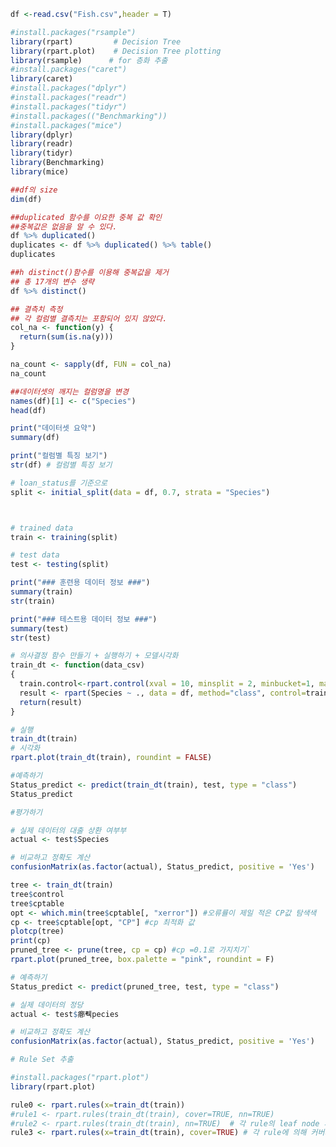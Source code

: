 ```r
df <-read.csv("Fish.csv",header = T)

```

```r
#install.packages("rsample")
library(rpart)         # Decision Tree
library(rpart.plot)    # Decision Tree plotting 
library(rsample)      # for 층화 추출
#install.packages("caret")
library(caret)
#install.packages("dplyr")
#install.packages("readr")
#install.packages("tidyr")
#install.packages(("Benchmarking"))
#install.packages("mice")
library(dplyr)
library(readr)
library(tidyr)
library(Benchmarking)
library(mice)
```
```r
##df의 size
dim(df)
```
```r
##duplicated 함수를 이요한 중복 값 확인
##중복값은 없음을 알 수 있다.
df %>% duplicated()
duplicates <- df %>% duplicated() %>% table()
duplicates

##h distinct()함수를 이용해 중복값을 제거
## 총 17개의 변수 생략
df %>% distinct()

## 결측치 측정 
## 각 컬럼별 결측치는 포함되어 있지 않았다.
col_na <- function(y) {
  return(sum(is.na(y)))
}

na_count <- sapply(df, FUN = col_na)
na_count

##데이터셋의 깨지는 컬럼명을 변경
names(df)[1] <- c("Species")
head(df)
```


```r
print("데이터셋 요약")
summary(df)
```

```r
print("컬럼별 특징 보기")
str(df) # 컬럼별 특징 보기
```

```r
# loan_status를 기준으로                                               
split <- initial_split(data = df, 0.7, strata = "Species")



# trained data 
train <- training(split)

# test data 
test <- testing(split)
```

```r
print("### 훈련용 데이터 정보 ###")
summary(train)
str(train)

print("### 테스트용 데이터 정보 ###")
summary(test)
str(test)
```

```r
# 의사결정 함수 만들기 + 실행하기 + 모델시각화
train_dt <- function(data_csv)
{
  train.control<-rpart.control(xval = 10, minsplit = 2, minbucket=1, maxdepth=3)
  result <- rpart(Species ~ ., data = df, method="class", control=train.control)
  return(result)
}

# 실행
train_dt(train)
# 시각화
rpart.plot(train_dt(train), roundint = FALSE)
```

```r
#예측하기
Status_predict <- predict(train_dt(train), test, type = "class")
Status_predict
```

```r
#평가하기

# 실제 데이터의 대출 상환 여부부
actual <- test$Species

# 비교하고 정확도 계산
confusionMatrix(as.factor(actual), Status_predict, positive = 'Yes')
```

```r
tree <- train_dt(train)
tree$control
tree$cptable
opt <- which.min(tree$cptable[, "xerror"]) #오류률이 제일 적은 CP값 탐색색
cp <- tree$cptable[opt, "CP"] #cp 최적화 값
plotcp(tree)
print(cp)
pruned_tree <- prune(tree, cp = cp) #cp =0.1로 가지치기`
rpart.plot(pruned_tree, box.palette = "pink", roundint = F)

# 예측하기
Status_predict <- predict(pruned_tree, test, type = "class")

# 실제 데이터의 정당
actual <- test$癤풱pecies

# 비교하고 정확도 계산
confusionMatrix(as.factor(actual), Status_predict, positive = 'Yes')
```

``` r
# Rule Set 추출

#install.packages("rpart.plot")
library(rpart.plot)

rule0 <- rpart.rules(x=train_dt(train))
#rule1 <- rpart.rules(train_dt(train), cover=TRUE, nn=TRUE)
#rule2 <- rpart.rules(train_dt(train), nn=TRUE)  # 각 rule의 leaf node 개수 표시
rule3 <- rpart.rules(x=train_dt(train), cover=TRUE) # 각 rule에 의해 커버되는 케이스의 비율을 출력 (중요한 rule)
```

